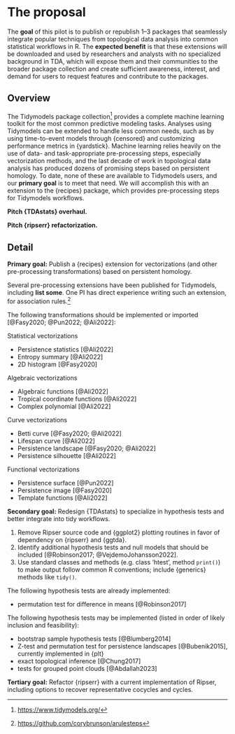 # The proposal
<!--
This is where the proposal should be outlined. 
-->

The **goal** of this pilot is to publish or republish 1--3 packages that seamlessly integrate popular techniques from topological data analysis into common statistical workflows in R.
The **expected benefit** is that these extensions will be downloaded and used by researchers and analysts with no specialized background in TDA, which will expose them and their communities to the broader package collection and create sufficient awareness, interest, and demand for users to request features and contribute to the packages.

## Overview
<!--
At a high-level address what your proposal is and how it will address the problem identified. Highlight any benefits to the R Community that follow from solving the problem. This should be your most compelling section.
-->

The Tidymodels package collection[^tidymodels] provides a complete machine learning toolkit for the most common predictive modeling tasks.
Analyses using Tidymodels can be extended to handle less common needs, such as by using time-to-event models through {censored} and customizing performance metrics in {yardstick}.
Machine learning relies heavily on the use of data- and task-appropriate pre-processing steps, especially vectorization methods, and the last decade of work in topological data analysis has produced dozens of promising steps based on persistent homology.
To date, none of these are available to Tidymodels users, and our **primary goal** is to meet that need.
We will accomplish this with an extension to the {recipes} package, which provides pre-processing steps for Tidymodels workflows.

[^tidymodels]: <https://www.tidymodels.org/>

**Pitch {TDAstats} overhaul.**

**Pitch {ripserr} refactorization.**

## Detail
<!--
Go into more detail about the specifics of the project and it delivers against the problem.

Depending on project type the detail section should include:

 - [ ] Minimum Viable Product
 - [ ] Architecture
 - [ ] Assumptions
-->

**Primary goal:** Publish a {recipes} extension for vectorizations (and other pre-processing transformations) based on persistent homology.

Several pre-processing extensions have been published for Tidymodels, including **list some**.
One PI has direct experience writing such an extension, for association rules.[^arulesteps]

[^arulesteps]: <https://github.com/corybrunson/arulesteps>

The following transformations should be implemented or imported [@Fasy2020; @Pun2022; @Ali2022]:

Statistical vectorizations

* Persistence statistics [@Ali2022]
* Entropy summary [@Ali2022]
* 2D histogram [@Fasy2020]

Algebraic vectorizations

* Algebraic functions [@Ali2022]
* Tropical coordinate functions [@Ali2022]
* Complex polynomial [@Ali2022]

Curve vectorizations

* Betti curve [@Fasy2020; @Ali2022]
* Lifespan curve [@Ali2022]
* Persistence landscape [@Fasy2020; @Ali2022]
* Persistence silhouette [@Ali2022]

Functional vectorizations

* Persistence surface [@Pun2022]
* Persistence image [@Fasy2020]
* Template functions [@Ali2022]

**Secondary goal:** Redesign {TDAstats} to specialize in hypothesis tests and better integrate into tidy workflows.

1. Remove Ripser source code and {ggplot2} plotting routines in favor of dependency on {ripserr} and {ggtda}.
2. Identify additional hypothesis tests and null models that should be included [@Robinson2017; @VejdemoJohansson2022].
3. Use standard classes and methods (e.g. class 'htest', method `print()`) to make output follow common R conventions; include {generics} methods like `tidy()`.

The following hypothesis tests are already implemented:

* permutation test for difference in means [@Robinson2017]

The following hypothesis tests may be implemented (listed in order of likely inclusion and feasibility):

* bootstrap sample hypothesis tests [@Blumberg2014]
* Z-test and permutation test for persistence landscapes [@Bubenik2015], currently implemented in {plt}
* exact topological inference [@Chung2017]
* tests for grouped point clouds [@Abdallah2023]

**Tertiary goal:** Refactor {ripserr} with a current implementation of Ripser, including options to recover representative cocycles and cycles.
